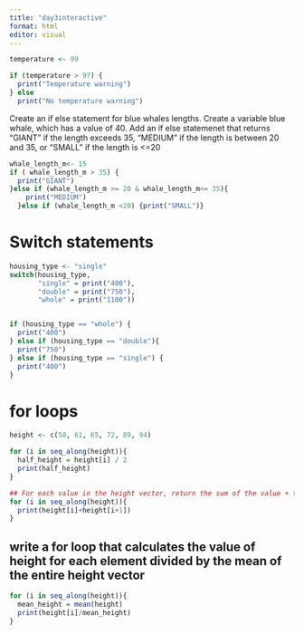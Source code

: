 ```yaml
---
title: "day3interactive"
format: html
editor: visual
---
```


```r
temperature <- 99

if (temperature > 97) {
  print("Temperature warning")
} else
  print("No temperature warning")
```

Create an if else statement for blue whales lengths. Create a variable blue whale, which has a value of 40. Add an if else statemenet that returns "GIANT" if the length exceeds 35, "MEDIUM" if the length is between 20 and 35, or "SMALL" if the length is \<=20

```r
whale_length_m<- 15
if ( whale_length_m > 35) {
  print("GIANT")
}else if (whale_length_m >= 20 & whale_length_m<= 35){
    print("MEDIUM")
  }else if (whale_length_m <20) {print("SMALL")}

```

# Switch statements

```r
housing_type <- "single"
switch(housing_type, 
       "single" = print("400"),
       "double" = print("750"),
       "whole" = print("1100"))


if (housing_type == "whole") {
  print("400")
} else if (housing_type == "double"){
  print("750")
} else if (housing_type == "single") {
  print("400")
}

```

# for loops

```r
height <- c(58, 61, 65, 72, 89, 94)

for (i in seq_along(height)){
  half_height = height[i] / 2
  print(half_height)
}

## For each value in the height vector, return the sum of the value + the one right after it... 
for (i in seq_along(height)){
  print(height[i]+height[i+1])
}
```

## write a for loop that calculates the value of height for each element divided by the mean of the entire height vector 

```r
for (i in seq_along(height)){
  mean_height = mean(height)
  print(height[i]/mean_height)
}
```
